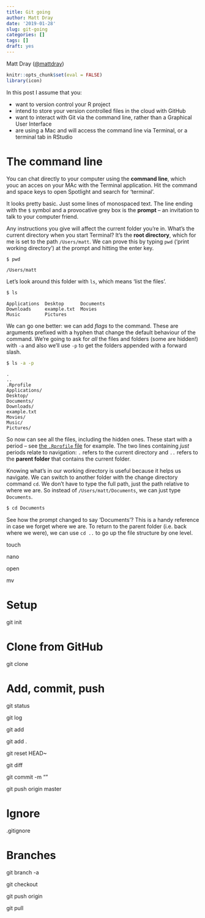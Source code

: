 ```yaml
---
title: Git going
author: Matt Dray
date: '2019-01-28'
slug: git-going
categories: []
tags: []
draft: yes
---
```


Matt Dray ([\@mattdray](https://www.twitter.com/mattdray))

```r
knitr::opts_chunk$set(eval = FALSE)
library(icon)
```

In this post I assume that you:

* want to version control your R project
* intend to store your version controlled files in the cloud with GitHub
* want to interact with Git via the command line, rather than a Graphical User Interface
* are using a Mac and will access the command line via Terminal, or a terminal tab in RStudio

# The command line

You can chat directly to your computer using the **command line**, which youc an acces on your MAc with the Terminal application. Hit the command and space keys to open Spotlight and search for 'terminal'.

It looks pretty basic. Just some lines of monospaced text. The line ending with the `$` symbol and a provocative grey box is the **prompt** -- an invitation to talk to your computer friend.

Any instructions you give will affect the current folder you're in. What's the current directory when you start Terminal? It's the **root directory**, which for me is set to the path `/Users/matt`. We can prove this by typing `pwd` ('print working directory') at the prompt and hitting the enter key.

```bash
$ pwd
```

```
/Users/matt
```

Let's look around this folder with `ls`, which means 'list the files'.

```bash
$ ls
```
```
Applications  Desktop      Documents
Downloads     example.txt  Movies
Music         Pictures
```

We can go one better: we can add *flags* to the command. These are arguments prefixed with a hyphen that change the default behaviour of the command. We're going to ask for *all* the files and folders (some are hidden!) with `-a` and also we'll use `-p` to get the folders appended with a forward slash.

```bash
$ ls -a -p
```
```
.
..
.Rprofile
Applications/
Desktop/
Documents/
Downloads/
example.txt
Movies/
Music/
Pictures/
```
So now can see all the files, including the hidden ones. These start with a period -- see [the `.Rprofile` file](https://www.rostrum.blog/2019/01/04/rprofile-motivate/) for example. The two lines containing *just* periods relate to navigation: `.` refers to the current directory and `..` refers to the **parent folder** that contains the current folder.

Knowing what's in our working directory is useful because it helps us navigate. We can switch to another folder with the change directory command `cd`. We don't have to type the full path, just the path relative to where we are. So instead of `/Users/matt/Documents`, we can just type `Documents`.

```bash
$ cd Documents
```
See how the prompt changed to say 'Documents'? This is a handy reference in case we forget where we are. To return to the parent folder (i.e. back where we were), we can use `cd ..` to go up the file structure by one level.

touch <filename>

nano <filename>

open <filename>

mv <filepath> <filepath>

# Setup



git init



# Clone from GitHub



git clone <filepath>



# Add, commit, push



git status



git log



git add <filename>

git add .

git reset HEAD~



git diff <filename>



git commit -m “<Message>”



git push origin master



# Ignore



.gitignore



# Branches



git branch -a

git checkout

git push origin <branch>



git pull
